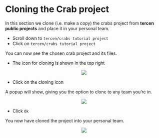 # Cloning the Crab project

In this section we clone (i.e. make a copy) the crabs project from __tercen public projects__ and place it in your personal team.

* Scroll down to `tercen/crabs tutorial project`
* Click on `tercen/crabs tutorial project`

You can now see the chosen crab project and its files.

* The icon for cloning is shown in the top right

<center><img src="images/clone_project.png"></center>

* Click on the cloning icon

A popup will show, giving you the option to clone to any team you're in.

<center><img src="images/select_personal_team.png"></center>

* Click `Ok`

You now have cloned the project into your personal team.

<center><img src="images/view_cloned_crabs_project.png"></center>